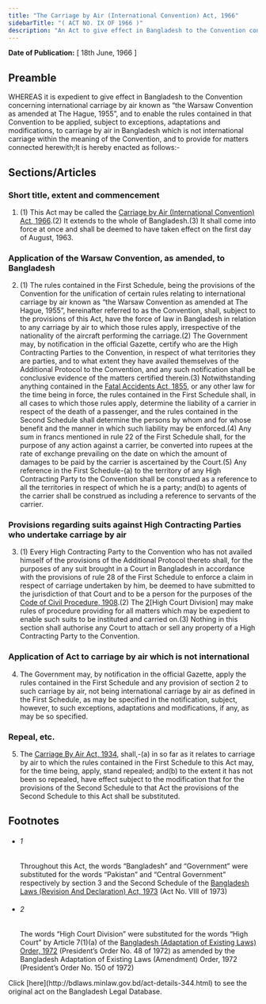 ```yaml
---
title: "The Carriage by Air (International Convention) Act, 1966"
sidebarTitle: "( ACT NO. IX OF 1966 )"
description: "An Act to give effect in Bangladesh to the Convention concerning international carriage by air known as “the Warsaw Convention as amended at The Hague, 1955”.1♣"
---
```


**Date of Publication:** [ 18th June, 1966 ]

## Preamble

WHEREAS it is expedient to give effect in Bangladesh to the Convention concerning international carriage by air known as “the Warsaw Convention as amended at The Hague, 1955”, and to enable the rules contained in that Convention to be applied, subject to exceptions, adaptations and modifications, to carriage by air in Bangladesh which is not international carriage within the meaning of the Convention, and to provide for matters connected herewith;It is hereby enacted as follows:-

## Sections/Articles

### Short title, extent and commencement

1. (1) This Act may be called the [Carriage by Air (International Convention) Act, 1966](/laws/act-344 "Carriage by Air (International Convention) Act, 1966").(2) It extends to the whole of Bangladesh.(3) It shall come into force at once and shall be deemed to have taken effect on the first day of August, 1963.

### Application of the Warsaw Convention, as amended, to Bangladesh

2. (1) The rules contained in the First Schedule, being the provisions of the Convention for the unification of certain rules relating to international carriage by air known as “the Warsaw Convention as amended at The Hague, 1955”, hereinafter referred to as the Convention, shall, subject to the provisions of this Act, have the force of law in Bangladesh in relation to any carriage by air to which those rules apply, irrespective of the nationality of the aircraft performing the carriage.(2) The Government may, by notification in the official Gazette, certify who are the High Contracting Parties to the Convention, in respect of what territories they are parties, and to what extent they have availed themselves of the Additional Protocol to the Convention, and any such notification shall be conclusive evidence of the matters certified therein.(3) Notwithstanding anything contained in the [Fatal Accidents Act, 1855](/laws/act-7 "Fatal Accidents Act, 1855"), or any other law for the time being in force, the rules contained in the First Schedule shall, in all cases to which those rules apply, determine the liability of a carrier in respect of the death of a passenger, and the rules contained in the Second Schedule shall determine the persons by whom and for whose benefit and the manner in which such liability may be enforced.(4) Any sum in francs mentioned in rule 22 of the First Schedule shall, for the purpose of any action against a carrier, be converted into rupees at the rate of exchange prevailing on the date on which the amount of damages to be paid by the carrier is ascertained by the Court.(5) Any reference in the First Schedule-(a) to the territory of any High Contracting Party to the Convention shall be construed as a reference to all the territories in respect of which he is a party; and(b) to agents of the carrier shall be construed as including a reference to servants of the carrier.

### Provisions regarding suits against High Contracting Parties who undertake carriage by air

3. (1) Every High Contracting Party to the Convention who has not availed himself of the provisions of the Additional Protocol thereto shall, for the purposes of any suit brought in a Court in Bangladesh in accordance with the provisions of rule 28 of the First Schedule to enforce a claim in respect of carriage undertaken by him, be deemed to have submitted to the jurisdiction of that Court and to be a person for the purposes of the [Code of Civil Procedure, 1908](/laws/act-86 "Code of Civil Procedure, 1908").(2) The [2](1)[High Court Division] may make rules of procedure providing for all matters which may be expedient to enable such suits to be instituted and carried on.(3) Nothing in this section shall authorise any Court to attach or sell any property of a High Contracting Party to the Convention.

### Application of Act to carriage by air which is not international

4. The Government may, by notification in the official Gazette, apply the rules contained in the First Schedule and any provision of section 2 to such carriage by air, not being international carriage by air as defined in the First Schedule, as may be specified in the notification, subject, however, to such exceptions, adaptations and modifications, if any, as may be so specified.

### Repeal, etc.

5. The [Carriage By Air Act, 1934](/laws/act-165 "Carriage By Air Act, 1934"), shall,-(a) in so far as it relates to carriage by air to which the rules contained in the First Schedule to this Act may, for the time being, apply, stand repealed; and(b) to the extent it has not been so repealed, have effect subject to the modification that for the provisions of the Second Schedule to that Act the provisions of the Second Schedule to this Act shall be substituted.

## Footnotes

- ###### 1

  Throughout this Act, the words “Bangladesh” and “Government” were substituted for the words “Pakistan” and “Central Government” respectively by section 3 and the Second Schedule of the [Bangladesh Laws (Revision And Declaration) Act, 1973](/laws/act-430 "Bangladesh Laws (Revision And Declaration) Act, 1973") (Act No. VIII of 1973)

- ###### 2

  The words “High Court Division” were substituted for the words “High Court” by Article 7(1)(a) of the [Bangladesh (Adaptation of Existing Laws) Order, 1972](/laws/act-388 "Bangladesh (Adaptation of Existing Laws) Order, 1972 ") (President’s Order No. 48 of 1972) as amended by the Bangladesh Adaptation of Existing Laws (Amendment) Order, 1972 (President’s Order No. 150 of 1972)

<Note>
  Click [here](http://bdlaws.minlaw.gov.bd/act-details-344.html) to see the original act on the Bangladesh Legal Database.
</Note>
